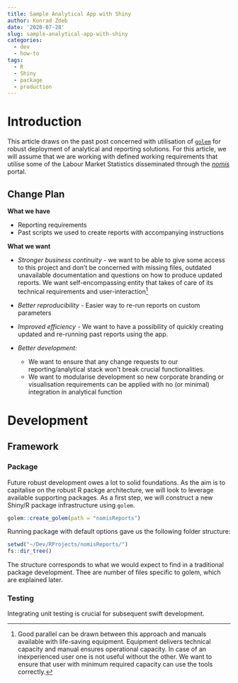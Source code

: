 ```yaml
---
title: Sample Analytical App with Shiny
author: Konrad Zdeb
date: '2020-07-28'
slug: sample-analytical-app-with-shiny
categories:
  - dev
  - how-to
tags:
  - R
  - Shiny
  - package
  - production
---
```


# Introduction

This article draws on the past post concerned with utilisation of [`golem`](https://github.com/ThinkR-open/golem) for robust deployment of analytical and reporting solutions. For this article, we will assume that we are working with defined working requirements that utilise some of the Labour Market Statistics disseminated through the [*nomis*](https://www.nomisweb.co.uk) portal.

## Change Plan

**What we have**

 - Reporting requirements
 - Past scripts we used to create reports with accompanying instructions
 
**What we want**

 - *Stronger business continuity* - we want to be able to give some access to this project and don't be concerned with missing files, outdated unavailable documentation and questions on how to produce updated reports. We want self-encompassing entity that takes of care of its technical requirements and user-interaction^[Good parallel can be drawn between this approach and manuals available with life-saving equipment. Equipment delivers technical capacity and manual ensures operational capacity. In case of an inexperienced user one is not useful without the other. We want to ensure that user with minimum required capacity can use the tools correctly.]
 
 - *Better reproducibility* - Easier way to re-run reports on custom parameters
 
 - *Improved efficiency* - We want to have a possibility of quickly creating updated and re-running past reports using the app.
 
 - *Better development:*
   - We want to ensure that any change requests to our reporting/analytical stack won't break crucial functionalities.
   - We want to modularise development so new corporate branding or visualisation requirements can be applied with no (or minimal) integration in analytical function
   
# Development

## Framework

### Package

Future robust development owes a lot to solid foundations. As the aim is to capitalise on the robust R packge architecture, we will look to leverage available supporting packages. As a first step, we will construct a new Shiny/R package infrastructure using `golem`.

```r
golem::create_golem(path = "nomisReports")
```

Running package with default options gave us the following folder structure:

```r
setwd("~/Dev/RProjects/nomisReports/")
fs::dir_tree()
```

The structure corresponds to what we would expect to find in a traditional package development. Thee are number of files specific to golem, which are explained later.

### Testing

Integrating unit testing is crucial for subsequent swift development. 
